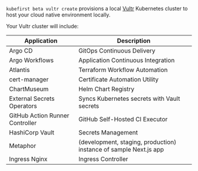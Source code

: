 `kubefirst beta vultr create` provisions a local [Vultr](https://vultr.com) Kubernetes cluster to host your cloud native environment locally.

Your Vultr cluster will include:

| Application                     | Description                                                       |
| ------------------------------- | ----------------------------------------------------------------- |
| Argo CD                         | GitOps Continuous Delivery                                        |
| Argo Workflows                  | Application Continuous Integration                                |
| Atlantis                        | Terraform Workflow Automation                                     |
| cert-manager                    | Certificate Automation Utility                                    |
| ChartMuseum                     | Helm Chart Registry                                               |
| External Secrets Operators      | Syncs Kubernetes secrets with Vault secrets                       |
| GitHub Action Runner Controller | GitHub Self-Hosted CI Executor                                    |
| HashiCorp Vault                 | Secrets Management                                                |
| Metaphor                        | (development, staging, production) instance of sample Next.js app |
| Ingress Nginx                   | Ingress Controller                                                |
